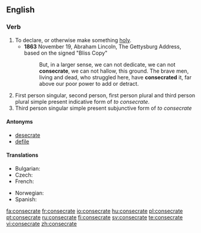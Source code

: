 ==English==

===Verb===
{{en-verb|consecrat|ing}}

# To declare, or otherwise make something [[holy]].
#*'''1863''' November 19, Abraham Lincoln, The Gettysburg Address, based on the signed "Bliss Copy"
#*:But, in a larger sense, we can not dedicate, we can not '''consecrate''', we can not hallow, this ground. The brave men, living and dead, who struggled here, have '''consecrated''' it, far above our poor power to add or detract.
# First person singular, second person, first person plural and third person plural simple present indicative form of ''to consecrate''.
# Third person singular simple present subjunctive form of ''to consecrate''

====Antonyms====
* [[desecrate]]
* [[defile]]

====Translations====
{{trans-top|to declare, or otherwise make something holy}}
* Bulgarian: {{t|bg|освещавам|sc=Cyrl}}
* Czech: {{t-|cs|zasvětit}}
* French: {{t+|fr|consacrer}}
{{trans-mid}}
* Norwegian: {{t+|no|konsekrere}}
* Spanish: {{t-|es|consagrar}}
{{trans-bottom}}

[[fa:consecrate]]
[[fr:consecrate]]
[[io:consecrate]]
[[hu:consecrate]]
[[pl:consecrate]]
[[pt:consecrate]]
[[ru:consecrate]]
[[fi:consecrate]]
[[sv:consecrate]]
[[te:consecrate]]
[[vi:consecrate]]
[[zh:consecrate]]